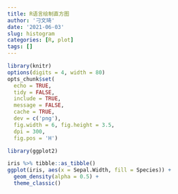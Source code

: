 ```yaml
---
title: R语言绘制直方图
author: '刁文琦'
date: '2021-06-03'
slug: histogram
categories: [R, plot]
tags: []
---
```


```r
library(knitr)
options(digits = 4, width = 80)
opts_chunk$set(
  echo = TRUE,
  tidy = FALSE,
  include = TRUE,
  message = FALSE,
  cache = TRUE,
  dev = c('png'),
  fig.width = 6, fig.height = 3.5,
  dpi = 300, 
  fig.pos = 'H')
```

```r
library(ggplot2)
```

```r
iris %>% tibble::as_tibble()
ggplot(iris, aes(x = Sepal.Width, fill = Species)) +
  geom_density(alpha = 0.5) +
  theme_classic()
```